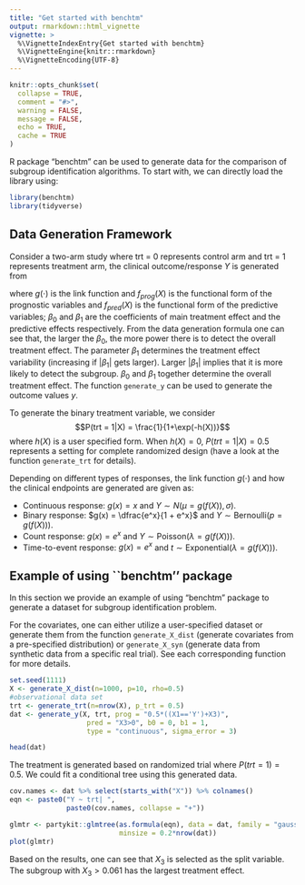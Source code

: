 ```yaml
---
title: "Get started with benchtm"
output: rmarkdown::html_vignette
vignette: >
  %\VignetteIndexEntry{Get started with benchtm}
  %\VignetteEngine{knitr::rmarkdown}
  %\VignetteEncoding{UTF-8}
---
```


```r
knitr::opts_chunk$set(
  collapse = TRUE,
  comment = "#>",
  warning = FALSE,
  message = FALSE,
  echo = TRUE,
  cache = TRUE
)
```
R package "benchtm" can be used to generate data for the comparison of subgroup identification algorithms. To start with, we can directly load the library using:

```r
library(benchtm)
library(tidyverse)
```


## Data Generation Framework
Consider a two-arm study where trt = 0 represents control arm and trt = 1 represents treatment arm, the clinical outcome/response $Y$ is generated from 

\begin{equation}
\mathbb{E} (Y|X) = g(f(X)) = g(f_{prog}(X) + trt*(\beta_0 + \beta_1 f_{pred}(X))),
\end{equation}

where $g(\cdot)$ is the link function and $f_{prog}(X)$ is the functional form of the prognostic variables and $f_{pred}(X)$ is the functional form of the predictive variables; $\beta_0$ and $\beta_1$ are the coefficients of main treatment effect and the predictive effects respectively. From the data generation formula one can see that, the larger the $\beta_0$, the more power there is to detect the overall treatment effect. The parameter $\beta_1$ determines the treatment effect variability (increasing if $|\beta_1|$ gets larger). Larger $|\beta_1|$ implies that it is more likely to detect the subgroup. $\beta_0$ and $\beta_1$ together determine the overall treatment effect. The function `generate_y` can be used to generate the outcome values $y$.

To generate the binary treatment variable, we consider $$P(trt = 1|X) = \frac{1}{1+\exp(-h(X))}$$ where $h(X)$ is a user specified form. When $h(X) = 0$, $P(trt = 1|X) = 0.5$ represents a setting for complete randomized design (have a look at the function `generate_trt` for details).

Depending on different types of responses, the link function $g(\cdot)$ and how the clinical endpoints are generated are given as: 

- Continuous response: $g(x) = x$ and $Y \sim N(\mu = g(f(X)), \sigma)$.
- Binary response: $g(x) = \dfrac{e^x}{1 + e^x}$ and $Y \sim \text{Bernoulli}(p = g(f(X)))$.
- Count response: $g(x) = e^x$ and $Y\sim \text{Poisson}(\lambda = g(f(X)))$.
- Time-to-event response: $g(x) = e^x$ and $t\sim \text{Exponential}(\lambda = g(f(X)))$.

## Example of using ``benchtm'' package
In this section we provide an example of using "benchtm" package to generate a dataset for subgroup identification problem.

For the covariates, one can either utilize a user-specified dataset or generate them from the function `generate_X_dist` (generate covariates from a pre-specified distribution) or `generate_X_syn` (generate data from synthetic data from a specific real trial). See each corresponding function for more details.
```r
set.seed(1111)
X <- generate_X_dist(n=1000, p=10, rho=0.5)
#observational data set
trt <- generate_trt(n=nrow(X), p_trt = 0.5)
dat <- generate_y(X, trt, prog = "0.5*((X1=='Y')+X3)",
                   pred = "X3>0", b0 = 0, b1 = 1,
                   type = "continuous", sigma_error = 3)

head(dat)
```

The treatment is generated based on randomized trial where $P(trt = 1) = 0.5$. We could fit a conditional tree using this generated data. 
```r
cov.names <- dat %>% select(starts_with("X")) %>% colnames()
eqn <- paste0("Y ~ trt| ",
              paste0(cov.names, collapse = "+"))

glmtr <- partykit::glmtree(as.formula(eqn), data = dat, family = "gaussian",
                           minsize = 0.2*nrow(dat))
plot(glmtr)
```

Based on the results, one can see that $X_3$ is selected as the split variable. The subgroup with $X_3>0.061$  has the largest treatment effect. 
